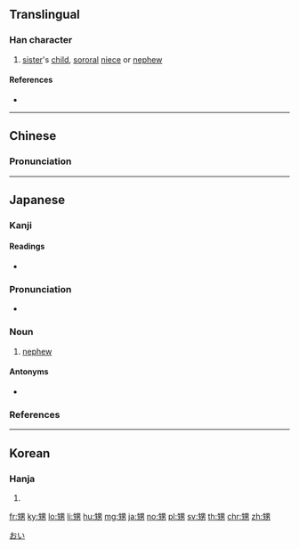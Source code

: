 ==Translingual==

===Han character===
{{Han char|rn=100|rad=生|as=07|sn=12|four=26127|canj=HMWKS|ids=⿰生男}}

# [[sister]]'s [[child]], [[sororal]] [[niece]] or [[nephew]]

====References====
* {{Han ref|kx=0755.140|dkj=21689|dj=1165.110|hdz=42578.050|uh=7525|ud=29989|bh=B563|bd=46435}}

----

==Chinese==
{{zh-forms}}

===Pronunciation===
{{zh-pron
|m=shēng
|c=saang1
|mc=y
|oc=y
|cat=n
}}

----

==Japanese==

===Kanji===
{{ja-kanji|grade=|rs=生07}}

====Readings====
* {{ja-readings|on=[[せい]] (sei), [[しょう]] (shō)|kun=[[おい]] (oi), [[むこ]] (muko)}}

===Pronunciation===
* {{audio|Ja-oi-nephew.ogg|Audio|lang=ja}}
{{ja-pron|おい|acc=0|acc_ref=SMK2,NHK}}

===Noun===
{{ja-noun|おい}}

# [[nephew]]

====Antonyms====
* {{ja-r|姪|めい}}

===References===
<references/>

[[Category:1000 Japanese basic words|おい]]

----

==Korean==

===Hanja===
{{ko-hanja|hangeul=생|eumhun=생질|rv=saeng|mr=saeng|y=sayng}}

# {{defn|lang=ko|sort=生07}}

[[fr:甥]]
[[ky:甥]]
[[lo:甥]]
[[li:甥]]
[[hu:甥]]
[[mg:甥]]
[[ja:甥]]
[[no:甥]]
[[pl:甥]]
[[sv:甥]]
[[th:甥]]
[[chr:甥]]
[[zh:甥]]